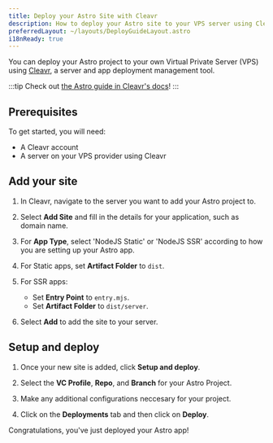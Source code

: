 ```yaml
---
title: Deploy your Astro Site with Cleavr
description: How to deploy your Astro site to your VPS server using Cleavr.
preferredLayout: ~/layouts/DeployGuideLayout.astro
i18nReady: true
---
```


You can deploy your Astro project to your own Virtual Private Server (VPS) using [Cleavr](https://cleavr.io/), a server and app deployment management tool.

:::tip
Check out [the Astro guide in Cleavr's docs](https://docs.cleavr.io/guides/astro)!
:::

## Prerequisites 

To get started, you will need:

- A Cleavr account
- A server on your VPS provider using Cleavr

## Add your site

1. In Cleavr, navigate to the server you want to add your Astro project to.

2. Select **Add Site** and fill in the details for your application, such as domain name.

3. For **App Type**, select 'NodeJS Static' or 'NodeJS SSR' according to how you are setting up your Astro app.
   
4. For Static apps, set **Artifact Folder** to `dist`.
   
5. For SSR apps:
   - Set **Entry Point** to `entry.mjs`.
   - Set **Artifact Folder** to `dist/server`.
   
6. Select **Add** to add the site to your server.


## Setup and deploy

1. Once your new site is added, click **Setup and deploy**.
   
2. Select the **VC Profile**, **Repo**, and **Branch** for your Astro Project.
   
3. Make any additional configurations neccesary for your project.
   
4. Click on the **Deployments** tab and then click on **Deploy**.

Congratulations, you've just deployed your Astro app!
